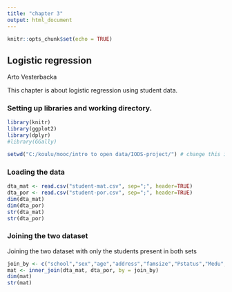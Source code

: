 ```yaml
---
title: "chapter 3"
output: html_document
---
```


```r
knitr::opts_chunk$set(echo = TRUE)
```

## Logistic regression

Arto Vesterbacka

This chapter is about logistic regression using student data.

### Setting up libraries and working directory.

```r
library(knitr)
library(ggplot2)
library(dplyr)
#library(GGally)
```

```r
setwd("C:/koulu/mooc/intro to open data/IODS-project/") # change this if you wish to run the code on your computer
```

### Loading the data

```r
dta_mat <- read.csv("student-mat.csv", sep=";", header=TRUE)
dta_por <- read.csv("student-por.csv", sep=";", header=TRUE)
dim(dta_mat)
dim(dta_por)
str(dta_mat)
str(dta_por)
```

### Joining the two dataset

Joining the two dataset with only the students present in both sets

```r
join_by <- c("school","sex","age","address","famsize","Pstatus","Medu","Fedu","Mjob","Fjob","reason","nursery","internet")
mat <- inner_join(dta_mat, dta_por, by = join_by)
dim(mat)
str(mat)
```






